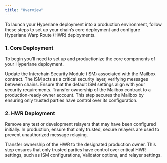 ```yaml
---
title: "Overview"
---
```


To launch your Hyperlane deployment into a production environment, follow these steps to set up your chain’s core deployment and configure Hyperlane Warp Route (HWR) deployments.

### 1. Core Deployment

To begin you'll need to set up and productionize the core components of your Hyperlane deployment.

<Columns cols={2}>
  <Card
    title="Update Mailbox Default ISM"
    icon="link"
    href="./core-deployment/update-mailbox-default-ism"
  >
    Update the Interchain Security Module (ISM) associated with the Mailbox
    contract. The ISM acts as a critical security layer, verifying messages
    between chains. Ensure that the default ISM settings align with your
    security requirements.
  </Card>
  <Card
    title="Transfer Mailbox Ownership"
    icon="link"
    href="./core-deployment/transfer-mailbox-ownership"
  >
    Transfer ownership of the Mailbox contract to a production-ready owner
    account. This step secures the Mailbox by ensuring only trusted parties have
    control over its configuration.
  </Card>
</Columns>

### 2. HWR Deployment

  <Columns cols={2}>
    <Card
      title="Remove Trusted Relayer"
      icon="link"
      href="./warp-route-deployment/remove-trusted-relayer"
    >
      Remove any test or development relayers that may have been configured
      initially. In production, ensure that only trusted, secure relayers are
      used to prevent unauthorized message relaying.
    </Card>
    <Card
      title="Transfer HWR Ownership"
      icon="link"
      href="./warp-route-deployment/transfer-warp-route-ownership"
    >

Transfer ownership of the HWR to the designated production owner. This step ensures that only trusted parties have control over critical HWR settings, such as ISM configurations, Validator options, and relayer settings.

</Card>

  </Columns>
